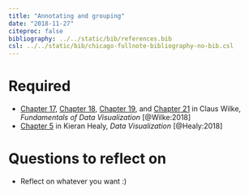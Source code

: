 ```yaml
---
title: "Annotating and grouping"
date: "2018-11-27"
citeproc: false
bibliography: ../../static/bib/references.bib
csl: ../../static/bib/chicago-fullnote-bibliography-no-bib.csl
---
```


# Required

- <i class="fas fa-book"></i> [Chapter 17](https://serialmentor.com/dataviz/redundant-coding.html), [Chapter 18](https://serialmentor.com/dataviz/multi-panel-figures.html), [Chapter 19](https://serialmentor.com/dataviz/figure-titles-captions.html), and [Chapter 21](https://serialmentor.com/dataviz/small-axis-labels.html) in Claus Wilke, *Fundamentals of Data Visualization* [@Wilke:2018]
- <i class="fas fa-book"></i> [Chapter 5](http://socviz.co/workgeoms.html) in Kieran Healy, *Data Visualization* [@Healy:2018]


# Questions to reflect on

- Reflect on whatever you want :)
